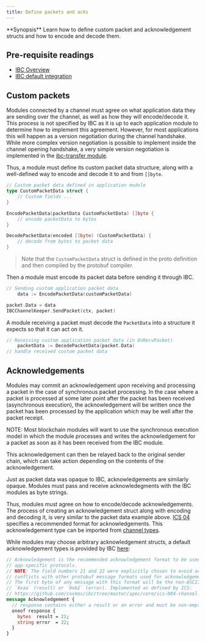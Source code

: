 ```yaml
---
title: Define packets and acks
---
```


<Note>
**Synopsis**
Learn how to define custom packet and acknowledgement structs and how to encode and decode them.
</Note>

<Note>

## Pre-requisite readings

* [IBC Overview](../overview)
* [IBC default integration](../integration)

</Note>

## Custom packets

Modules connected by a channel must agree on what application data they are sending over the
channel, as well as how they will encode/decode it. This process is not specified by IBC as it is up
to each application module to determine how to implement this agreement. However, for most
applications this will happen as a version negotiation during the channel handshake. While more
complex version negotiation is possible to implement inside the channel opening handshake, a very
simple version negotiation is implemented in the [ibc-transfer module](https://github.com/cosmos/ibc-go/tree/main/modules/apps/transfer/module.go).

Thus, a module must define its custom packet data structure, along with a well-defined way to
encode and decode it to and from `[]byte`.

```go expandable
// Custom packet data defined in application module
type CustomPacketData struct {
    // Custom fields ...
}

EncodePacketData(packetData CustomPacketData) []byte {
    // encode packetData to bytes
}

DecodePacketData(encoded []byte) (CustomPacketData) {
    // decode from bytes to packet data
}
```

> Note that the `CustomPacketData` struct is defined in the proto definition and then compiled by the protobuf compiler.

Then a module must encode its packet data before sending it through IBC.

```go
// Sending custom application packet data
    data := EncodePacketData(customPacketData)

packet.Data = data
IBCChannelKeeper.SendPacket(ctx, packet)
```

A module receiving a packet must decode the `PacketData` into a structure it expects so that it can
act on it.

```go
// Receiving custom application packet data (in OnRecvPacket)
    packetData := DecodePacketData(packet.Data)
// handle received custom packet data
```

## Acknowledgements

Modules may commit an acknowledgement upon receiving and processing a packet in the case of synchronous packet processing.
In the case where a packet is processed at some later point after the packet has been received (asynchronous execution), the acknowledgement
will be written once the packet has been processed by the application which may be well after the packet receipt.

NOTE: Most blockchain modules will want to use the synchronous execution model in which the module processes and writes the acknowledgement
for a packet as soon as it has been received from the IBC module.

This acknowledgement can then be relayed back to the original sender chain, which can take action
depending on the contents of the acknowledgement.

Just as packet data was opaque to IBC, acknowledgements are similarly opaque. Modules must pass and
receive acknowledegments with the IBC modules as byte strings.

Thus, modules must agree on how to encode/decode acknowledgements. The process of creating an
acknowledgement struct along with encoding and decoding it, is very similar to the packet data
example above. [ICS 04](https://github.com/cosmos/ibc/blob/master/spec/core/ics-004-channel-and-packet-semantics#acknowledgement-envelope)
specifies a recommended format for acknowledgements. This acknowledgement type can be imported from
[channel types](https://github.com/cosmos/ibc-go/tree/main/modules/core/04-channel/types).

While modules may choose arbitrary acknowledgement structs, a default acknowledgement types is provided by IBC [here](https://github.com/cosmos/ibc-go/blob/main/proto/ibc/core/channel/v1/channel.proto):

```protobuf expandable
// Acknowledgement is the recommended acknowledgement format to be used by
// app-specific protocols.
// NOTE: The field numbers 21 and 22 were explicitly chosen to avoid accidental
// conflicts with other protobuf message formats used for acknowledgements.
// The first byte of any message with this format will be the non-ASCII values
// `0xaa` (result) or `0xb2` (error). Implemented as defined by ICS:
// https://github.com/cosmos/ibc/tree/master/spec/core/ics-004-channel-and-packet-semantics#acknowledgement-envelope
message Acknowledgement {
  // response contains either a result or an error and must be non-empty
  oneof response {
    bytes  result = 21;
    string error  = 22;
  }
}
```
